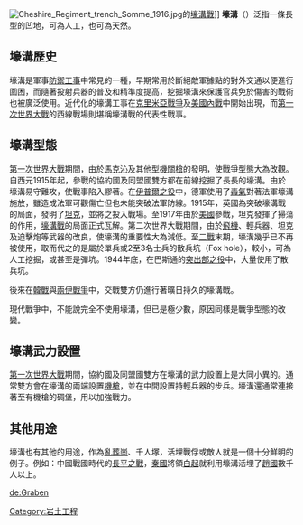 {{intromissing|time=2010-05-30T12:08:15+00:00}}
[[File:Cheshire_Regiment_trench_Somme_1916.jpg|thumb]]的[[壕溝戰|壕溝戰]]]]
'''壕溝'''（{{lang|en|Trench}}）泛指一條長型的凹地，可為人工，也可為天然。
== 壕溝歷史 ==
壕溝是軍事[[防禦工事|防禦工事]]中常見的一種，早期常用於斷絕敵軍據點的對外交通以便進行圍困，而隨著投射兵器的普及和精準度提高，挖掘壕溝來保護官兵免於傷害的戰術也被廣泛使用。近代化的壕溝工事在[[克里米亞戰爭|克里米亞戰爭]]及[[美國內戰|美國內戰]]中開始出現，而[[第一次世界大戰|第一次世界大戰]]的西線戰場則堪稱壕溝戰的代表性戰事。
== 壕溝型態 ==
[[第一次世界大戰|第一次世界大戰]]期間，由於[[馬克沁|馬克沁]]及其他型[[機關槍|機關槍]]的發明，使戰爭型態大為改觀。自西元1915年起，參戰的協約國及同盟國雙方都在前線挖掘了長長的壕溝。由於壕溝易守難攻，使戰事陷入膠著。在[[伊普爾之役|伊普爾之役]]中，德軍使用了[[毒氣|毒氣]]對著法軍壕溝施放，雖造成法軍可觀傷亡但也未能突破法軍防線。1915年，英國為突破壕溝戰的局面，發明了[[坦克|坦克]]，並將之投入戰場。至1917年由於[[美國|美國]]參戰，坦克發揮了掃蕩的作用，[[壕溝戰|壕溝戰]]的局面正式瓦解。第二次世界大戰期間，由於[[飛機|飛機]]、輕兵器、坦克及迫擊炮等武器的改良，使壕溝的重要性大為減低。至[[二戰|二戰]]末期，壕溝幾乎已不再被使用，取而代之的是屬於單兵或2至3名士兵的散兵坑（Fox hole），較小，可為人工挖掘，或甚至是彈坑。1944年底，在巴斯通的[[突出部之役|突出部之役]]中，大量使用了散兵坑。

後來在[[韓戰|韓戰]]與[[兩伊戰爭|兩伊戰爭]]中，交戰雙方仍進行著曠日持久的壕溝戰。

現代戰爭中，不能說完全不使用壕溝，但已是極少數，原因同樣是戰爭型態的改變。

== 壕溝武力設置 ==
[[第一次世界大戰|第一次世界大戰]]期間，協約國及同盟國雙方在壕溝的武力設置上是大同小異的。通常雙方會在壕溝的兩端設置[[機槍|機槍]]，並在中間設置持輕兵器的步兵。壕溝還通常連接著至有機槍的碉堡，用以加強戰力。
== 其他用途 ==
壕溝也有其他的用途，作為[[萬人塚|亂葬崗]]、千人塚，活埋戰俘或敵人就是一個十分鮮明的例子。例如：中國戰國時代的[[長平之戰|長平之戰]]，[[秦國|秦國]]將領[[白起|白起]]就利用壕溝活埋了[[趙國|趙國]]數千人以上。

[[Category:岩土工程|Category:岩土工程]]

[[de:Graben|de:Graben]]